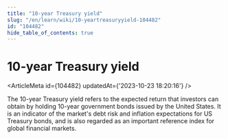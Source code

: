 ```yaml
---
title: "10-year Treasury yield"
slug: "/en/learn/wiki/10-yeartreasuryyield-104482"
id: "104482"
hide_table_of_contents: true
---
```



# 10-year Treasury yield

<ArticleMeta id={104482} updatedAt={'2023-10-23 18:20:16'} />
<div className='border-solid border-b border-t-0 my-4 border-[var(--ifm-color-gray-300)]' />

The 10-year Treasury yield refers to the expected return that investors can obtain by holding 10-year government bonds issued by the United States. It is an indicator of the market's debt risk and inflation expectations for US Treasury bonds, and is also regarded as an important reference index for global financial markets.
